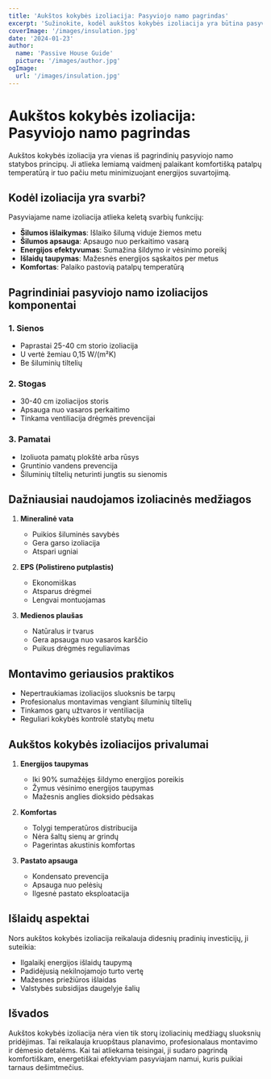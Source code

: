 ```yaml
---
title: 'Aukštos kokybės izoliacija: Pasyviojo namo pagrindas'
excerpt: 'Sužinokite, kodėl aukštos kokybės izoliacija yra būtina pasyviesiems namams ir kaip ji prisideda prie energijos efektyvumo.'
coverImage: '/images/insulation.jpg'
date: '2024-01-23'
author:
  name: 'Passive House Guide'
  picture: '/images/author.jpg'
ogImage:
  url: '/images/insulation.jpg'
---
```


# Aukštos kokybės izoliacija: Pasyviojo namo pagrindas

Aukštos kokybės izoliacija yra vienas iš pagrindinių pasyviojo namo statybos principų. Ji atlieka lemiamą vaidmenį palaikant komfortišką patalpų temperatūrą ir tuo pačiu metu minimizuojant energijos suvartojimą.

## Kodėl izoliacija yra svarbi?

Pasyviajame name izoliacija atlieka keletą svarbių funkcijų:

- **Šilumos išlaikymas**: Išlaiko šilumą viduje žiemos metu
- **Šilumos apsauga**: Apsaugo nuo perkaitimo vasarą
- **Energijos efektyvumas**: Sumažina šildymo ir vėsinimo poreikį
- **Išlaidų taupymas**: Mažesnės energijos sąskaitos per metus
- **Komfortas**: Palaiko pastovią patalpų temperatūrą

## Pagrindiniai pasyviojo namo izoliacijos komponentai

### 1. Sienos
- Paprastai 25-40 cm storio izoliacija
- U vertė žemiau 0,15 W/(m²K)
- Be šiluminių tiltelių

### 2. Stogas
- 30-40 cm izoliacijos storis
- Apsauga nuo vasaros perkaitimo
- Tinkama ventiliacija drėgmės prevencijai

### 3. Pamatai
- Izoliuota pamatų plokštė arba rūsys
- Gruntinio vandens prevencija
- Šiluminių tiltelių neturinti jungtis su sienomis

## Dažniausiai naudojamos izoliacinės medžiagos

1. **Mineralinė vata**
   - Puikios šiluminės savybės
   - Gera garso izoliacija
   - Atspari ugniai

2. **EPS (Polistireno putplastis)**
   - Ekonomiškas
   - Atsparus drėgmei
   - Lengvai montuojamas

3. **Medienos plaušas**
   - Natūralus ir tvarus
   - Gera apsauga nuo vasaros karščio
   - Puikus drėgmės reguliavimas

## Montavimo geriausios praktikos

- Nepertraukiamas izoliacijos sluoksnis be tarpų
- Profesionalus montavimas vengiant šiluminių tiltelių
- Tinkamos garų užtvaros ir ventiliacija
- Reguliari kokybės kontrolė statybų metu

## Aukštos kokybės izoliacijos privalumai

1. **Energijos taupymas**
   - Iki 90% sumažėjęs šildymo energijos poreikis
   - Žymus vėsinimo energijos taupymas
   - Mažesnis anglies dioksido pėdsakas

2. **Komfortas**
   - Tolygi temperatūros distribucija
   - Nėra šaltų sienų ar grindų
   - Pagerintas akustinis komfortas

3. **Pastato apsauga**
   - Kondensato prevencija
   - Apsauga nuo pelėsių
   - Ilgesnė pastato eksploatacija

## Išlaidų aspektai

Nors aukštos kokybės izoliacija reikalauja didesnių pradinių investicijų, ji suteikia:
- Ilgalaikį energijos išlaidų taupymą
- Padidėjusią nekilnojamojo turto vertę
- Mažesnes priežiūros išlaidas
- Valstybės subsidijas daugelyje šalių

## Išvados

Aukštos kokybės izoliacija nėra vien tik storų izoliacinių medžiagų sluoksnių pridėjimas. Tai reikalauja kruopštaus planavimo, profesionalaus montavimo ir dėmesio detalėms. Kai tai atliekama teisingai, ji sudaro pagrindą komfortiškam, energetiškai efektyviam pasyviajam namui, kuris puikiai tarnaus dešimtmečius.
